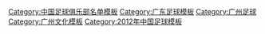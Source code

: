 {{Football squad with groups
|name=2012年中甲分类名单日之泉
|bgcolor=#00A600
|bordercolor=#FBEA0E
|textcolor=#FBEA0E
|title=[[广东日之泉足球俱乐部|<span style="color:#FBEA0E">广东日之泉</span>]] — [[2012年中国足球甲级联赛|<span style="color:#FBEA0E">2012年</span>]][[中国足球甲级联赛|<span style="color:#FBEA0E">中甲联赛第 10 名</span>]]
|group1=全年参赛球员
|list1=<div>
{{Football squad2 player|no=1|name=[[李伟军]]}}
{{Football squad2 player|no=2|name={{flagicon|BRA}} [[吉恩·费雷拉·纳尔德|积安]]}}
{{Football squad2 player|no=3|name=[[刘盛]]}}
{{Football squad2 player|no=4|name=[[郭子超]]}}
{{Football squad2 player|no=6|name=[[葛振]]}}
{{Football squad2 player|no=7|name={{flagicon|CMR}} [[马哈马·阿瓦尔|阿瓦尔]]}}
{{Football squad2 player|no=8|name=[[黄龙 (足球运动员)|黄龙]]}}
{{Football squad2 player|no=10|name={{flagicon|BRA}} [[連拿度·達·告魯斯·奧利華拉|雷纳尔多]]}}
{{Football squad2 player|no=11|name=[[丛天豪]]}}
{{Football squad2 player|no=12|name=[[樊群霄]]}}
{{Football squad2 player|no=13|name=[[史亮]]}}
{{Football squad2 player|no=14|name=[[谭宾凉]]}}
{{Football squad2 player|no=15|name=[[赵黄]]}}
{{Football squad2 player|no=16|name=[[李健 (1989年)|李健]]}}
{{Football squad2 player|no=17|name=[[余剑锋]]}}
{{Football squad2 player|no=18|name=[[尹鸿博]]}}
{{Football squad2 player|no=20|name=[[朱聪 (足球运动员)|朱聪]]}}
{{Football squad2 player|no=21|name=[[刘禹辰]]}}
{{Football squad2 player|no=22|name=[[杜旭东]]}}
{{Football squad2 player|no=23|name=[[庞海茗]]}}
{{Football squad2 player|no=26|name=[[余勇喆]]}}
{{Football squad2 player|no=27|name=[[钟沛豪]]}}
{{Football squad2 player|no=28|name=[[宋超]]}}
{{Football squad2 player|no=30|name=[[罗足庆]]}}
</div>
|group2=夏季转入球员
|list2=<div>
{{football squad2 player|no=9|name={{flagicon|BRA}} [[多利 (足球运动员)|多利]]}}
{{football squad2 player|no=24|name=[[杨斌 (足球运动员)|杨斌]]}}
{{football squad2 player|no=25|name=[[潘佳]]}}
{{Football squad2 player|no=29|name={{flagicon|HKG}} [[梁振邦]]}}
{{football squad2 player|no=31|name=[[李志海]]}}
{{football squad2 player|no=32|name=[[侯宇]]}}
{{Football squad2 player|no=33|name={{flagicon|HKG}} [[陳肇麒]]}}
{{Football squad2 player|no=35|name=[[廖均健]]}}
</div>
|group3=夏季转出球员
|list3=<div>
{{Football squad2 player|no=5|name={{flagicon|CRO}} [[约西普·米拉多维奇|米拉多维奇]]}}
{{Football squad2 player|no=19|name=[[肖艺峰]]}}
</div>
|group4=主教练
|list4={{flagicon|SER}} [[德拉甘·可可托维奇|可可托维奇]]<small>（至第 2 輪）</small>；[[曹陽 (足球教练)|曹陽]]<small>（代理，至第 19 輪）</small>；{{flagicon|BRA}} [[荷西·列卡度·蘭保|-{zh-hans:里卡多;zh-hk:列卡度}-]]<small>（至第 23 輪）</small>；[[曹陽 (足球教练)|曹陽]]<small>（代理）</small>
}}
<noinclude>
{{DEFAULTSORT:Guangdong Sunray Cave F.C. Squad 2012}}
[[Category:中国足球俱乐部名单模板]]
[[Category:广东足球模板]]
[[Category:广州足球]]
[[Category:广州文化模板]]
[[Category:2012年中国足球模板]]
</noinclude>